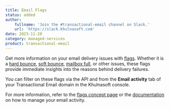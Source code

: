```yaml
---
title: Email Flags
status: added
author:
    fullname: 'Join the #transactional-email channel on Slack.'
    url: 'https://slack.khulnasoft.com'
date: 2023-11-20
category: managed-services
product: transactional-email
---
```


Get more information on your email delivery issues with [flags](/managed-services/transactional-email/concepts/#flags). Whether it is a [hard bounce](/managed-services/transactional-email/concepts/#hard-bounce), [soft bounce](/managed-services/transactional-email/concepts/#soft-bounce), [mailbox full](/managed-services/transactional-email/concepts/#flags), or other issues, these flags provide immediate insights into the reasons behind delivery failures.

You can filter on these flags via the API and from the **Email activity** tab of your Transactional Email domain in the Khulnasoft console.

For more information, refer to the [flags concept page](/managed-services/transactional-email/concepts/#flags) or the [documentation](/managed-services/transactional-email/how-to/manage-email-activity/) on how to manage your email activity.

